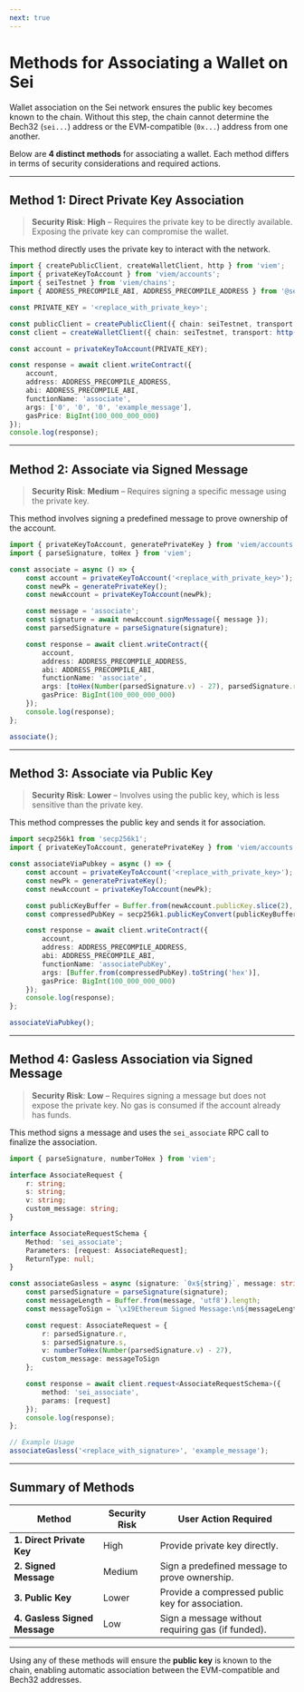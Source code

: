 ```yaml
---
next: true
---
```


# **Methods for Associating a Wallet on Sei**

Wallet association on the Sei network ensures the public key becomes known to the chain. Without this step, the chain cannot determine the Bech32 (`sei...`) address or the EVM-compatible (`0x...`) address from one another.

Below are **4 distinct methods** for associating a wallet. Each method differs in terms of security considerations and required actions.

---

## **Method 1: Direct Private Key Association**

> **Security Risk**: **High** – Requires the private key to be directly available. Exposing the private key can compromise the wallet.

This method directly uses the private key to interact with the network.

```ts
import { createPublicClient, createWalletClient, http } from 'viem';
import { privateKeyToAccount } from 'viem/accounts';
import { seiTestnet } from 'viem/chains';
import { ADDRESS_PRECOMPILE_ABI, ADDRESS_PRECOMPILE_ADDRESS } from '@sei-js/evm';

const PRIVATE_KEY = '<replace_with_private_key>';

const publicClient = createPublicClient({ chain: seiTestnet, transport: http() });
const client = createWalletClient({ chain: seiTestnet, transport: http() });

const account = privateKeyToAccount(PRIVATE_KEY);

const response = await client.writeContract({
	account,
	address: ADDRESS_PRECOMPILE_ADDRESS,
	abi: ADDRESS_PRECOMPILE_ABI,
	functionName: 'associate',
	args: ['0', '0', '0', 'example_message'],
	gasPrice: BigInt(100_000_000_000)
});
console.log(response);
```

---

## **Method 2: Associate via Signed Message**

> **Security Risk**: **Medium** – Requires signing a specific message using the private key.

This method involves signing a predefined message to prove ownership of the account.

```ts
import { privateKeyToAccount, generatePrivateKey } from 'viem/accounts';
import { parseSignature, toHex } from 'viem';

const associate = async () => {
	const account = privateKeyToAccount('<replace_with_private_key>');
	const newPk = generatePrivateKey();
	const newAccount = privateKeyToAccount(newPk);

	const message = 'associate';
	const signature = await newAccount.signMessage({ message });
	const parsedSignature = parseSignature(signature);

	const response = await client.writeContract({
		account,
		address: ADDRESS_PRECOMPILE_ADDRESS,
		abi: ADDRESS_PRECOMPILE_ABI,
		functionName: 'associate',
		args: [toHex(Number(parsedSignature.v) - 27), parsedSignature.r, parsedSignature.s, message],
		gasPrice: BigInt(100_000_000_000)
	});
	console.log(response);
};

associate();
```

---

## **Method 3: Associate via Public Key**

> **Security Risk**: **Lower** – Involves using the public key, which is less sensitive than the private key.

This method compresses the public key and sends it for association.

```ts
import secp256k1 from 'secp256k1';
import { privateKeyToAccount, generatePrivateKey } from 'viem/accounts';

const associateViaPubkey = async () => {
	const account = privateKeyToAccount('<replace_with_private_key>');
	const newPk = generatePrivateKey();
	const newAccount = privateKeyToAccount(newPk);

	const publicKeyBuffer = Buffer.from(newAccount.publicKey.slice(2), 'hex');
	const compressedPubKey = secp256k1.publicKeyConvert(publicKeyBuffer, true);

	const response = await client.writeContract({
		account,
		address: ADDRESS_PRECOMPILE_ADDRESS,
		abi: ADDRESS_PRECOMPILE_ABI,
		functionName: 'associatePubKey',
		args: [Buffer.from(compressedPubKey).toString('hex')],
		gasPrice: BigInt(100_000_000_000)
	});
	console.log(response);
};

associateViaPubkey();
```

---

## **Method 4: Gasless Association via Signed Message**

> **Security Risk**: **Low** – Requires signing a message but does not expose the private key. No gas is consumed if the account already has funds.

This method signs a message and uses the `sei_associate` RPC call to finalize the association.

```ts
import { parseSignature, numberToHex } from 'viem';

interface AssociateRequest {
	r: string;
	s: string;
	v: string;
	custom_message: string;
}

interface AssociateRequestSchema {
	Method: 'sei_associate';
	Parameters: [request: AssociateRequest];
	ReturnType: null;
}

const associateGasless = async (signature: `0x${string}`, message: string) => {
	const parsedSignature = parseSignature(signature);
	const messageLength = Buffer.from(message, 'utf8').length;
	const messageToSign = `\x19Ethereum Signed Message:\n${messageLength}${message}`;

	const request: AssociateRequest = {
		r: parsedSignature.r,
		s: parsedSignature.s,
		v: numberToHex(Number(parsedSignature.v) - 27),
		custom_message: messageToSign
	};

	const response = await client.request<AssociateRequestSchema>({
		method: 'sei_associate',
		params: [request]
	});
	console.log(response);
};

// Example Usage
associateGasless('<replace_with_signature>', 'example_message');
```

---

## **Summary of Methods**

| Method                        | Security Risk | User Action Required                              |
| ----------------------------- | ------------- | ------------------------------------------------- |
| **1. Direct Private Key**     | High          | Provide private key directly.                     |
| **2. Signed Message**         | Medium        | Sign a predefined message to prove ownership.     |
| **3. Public Key**             | Lower         | Provide a compressed public key for association.  |
| **4. Gasless Signed Message** | Low           | Sign a message without requiring gas (if funded). |

---

Using any of these methods will ensure the **public key** is known to the chain, enabling automatic association between the EVM-compatible and Bech32 addresses.
